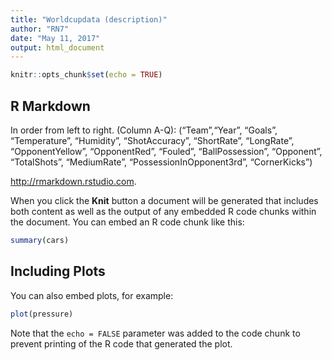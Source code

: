 ```yaml
---
title: "Worldcupdata (description)"
author: "RN7"
date: "May 11, 2017"
output: html_document
---
```


```r
knitr::opts_chunk$set(echo = TRUE)
```

## R Markdown

In order from left to right. (Column A-Q):
("Team","Year",	"Goals",	"Temperature",	"Humidity",	"ShotAccuracy",	"ShortRate",	"LongRate",	"OpponentYellow",	"OpponentRed", "Fouled",	"BallPossession", "Opponent", "TotalShots", "MediumRate", "PossessionInOpponent3rd", "CornerKicks")



 <http://rmarkdown.rstudio.com>.

When you click the **Knit** button a document will be generated that includes both content as well as the output of any embedded R code chunks within the document. You can embed an R code chunk like this:

```r
summary(cars)
```

## Including Plots

You can also embed plots, for example:

```r
plot(pressure)
```

Note that the `echo = FALSE` parameter was added to the code chunk to prevent printing of the R code that generated the plot.
